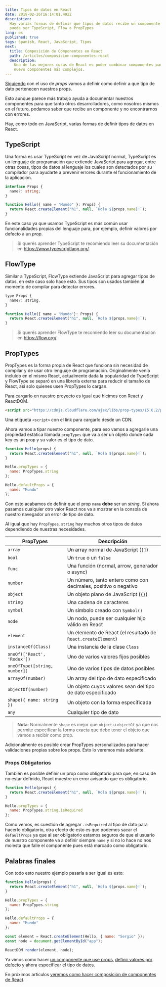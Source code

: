 ```yaml
---
title: Tipos de datos en React
date: 2019-02-26T16:14:01.492Z
description:
  Hay varias formas de definir que tipos de datos recibe un componente en React,
  puede ser TypeScript, Flow o PropTypes
lang: es
published: true
tags: Spanish, React, JavaScript, Tipos
next:
  title: Composición de Componentes en React
  path: /articles/composicion-componentes-react
  description:
    Una de las mejores cosas de React es poder combinar componentes para crear
    nuevo componentes más complejos.
---
```


[Siguiendo](/articles/react-props-valores-predefinidos) con el uso de _props_
vamos a definir como definir a que tipo de dato pertenecen nuestros props.

Esto aunque parece más trabajo ayuda a documentar nuestros componentes para que
tanto otros desarrolladores, como nosotros mismos en el futuro, podamos saber
que recibe un componente y no encontrarnos con errores.

Hay, como todo en JavaScript, varias formas de definir tipos de datos en React.

## TypeScript

Una forma es usar TypeScript en vez de JavaScript normal, TypeScript es un
lenguaje de programación que extiende JavaScript para agregar, entre otras
cosas, tipos de datos al lenguaje los cuales son detectados por su compilador
para ayudarte a prevenir errores durante el funcionamiento de la aplicación.

```typescript
interface Props {
  name?: string;
}

function Hello({ name = "Mundo" }: Props) {
  return React.createElement("h1", null, `Hola ${props.name}!`);
}
```

En este caso ya que usamos TypeScript es más común usar funcionalidades propias
del lenguaje para, por ejemplo, definir valores por defecto a un _prop_.

> Si querés aprender TypeScript te recomiendo leer su documentación en
> https://www.typescriptlang.org/.

## FlowType

Similar a TypeScript, FlowType extiende JavaScript para agregar tipos de datos,
en este caso solo hace esto. Sus tipos son usados también al momento de compilar
para detectar errores.

```js
type Props {
  name?: string,
}

function Hello({ name = "Mundo"}: Props) {
  return React.createElement("h1", null, `Hola ${props.name}!`);
}
```

> Si querés aprender FlowType te recomiendo leer su documentación en
> https://flow.org/.

## PropTypes

PropTypes es la forma propia de React que funciona sin necesidad de compilar y
de usar otro lenguaje de programación. Originalmente venía incluído en el mismo
React, actualmente dada la popularidad de TypeScript y FlowType se separó en una
librería externa para reducir el tamaño de React, así solo quienes usen
PropTypes lo cargan.

Para cargarlo en nuestro proyecto es igual que hicimos con React y ReactDOM.

```html
<script src="https://cdnjs.cloudflare.com/ajax/libs/prop-types/15.6.2/prop-types.min.js"></script>
```

Una etiqueta `<script>` con el link para cargarlo desde un CDN.

Ahora vamos a tipar nuestro componente, para eso vamos a agregarle una propiedad
estática llamada `propTypes` que va a ser un objeto donde cada key es un prop y
su valor es el tipo de dato.

```js
function Hello(props) {
  return React.createElement("h1", null, `Hola ${props.name}!`);
}

Hello.propTypes = {
  name: PropTypes.string
};

Hello.defaultProps = {
  name: "Mundo"
};
```

Con esto acabamos de definir que el prop `name` **debe** ser un _string_. Si
ahora pasamos cualquier otro valor React nos va a mostrar en la consola de
nuestro navegador un error de tipo de dato.

Al igual que hay `PropTypes.string` hay muchos otros tipos de datos dependiendo
de nuestras necesidades.

| PropTypes                     | Descripción                                                     |
| ----------------------------- | --------------------------------------------------------------- |
| `array`                       | Un array normal de JavaScript (`[]`)                            |
| `bool`                        | Un `true` o un `false`                                          |
| `func`                        | Una función (normal, arrow, generador o async)                  |
| `number`                      | Un número, tanto entero como con decimales, positivo o negativo |
| `object`                      | Un objeto plano de JavaScript (`{}`)                            |
| `string`                      | Una cadena de caracteres                                        |
| `symbol`                      | Un símbolo creado con `Symbol()`                                |
| `node`                        | Un nodo, puede ser cualquier hijo válido en React               |
| `element`                     | Un elemento de React (el resultado de `React.createElement`)    |
| `instanceOf(Class)`           | Una instancia de la clase `Class`                               |
| `oneOf(['React', 'Redux'])`   | Uno de varios valores fijos posibles                            |
| `oneOfType([string, number])` | Uno de varios tipos de datos posibles                           |
| `arrayOf(number)`             | Un array del tipo de dato especificado                          |
| `objectOf(number)`            | Un objeto cuyos valores sean del tipo de dato especificado      |
| `shape({ name: string })`     | Un objeto con la forma específicada                             |
| `any`                         | Cualquier tipo de dato                                          |

> **Nota**: Normalmente `shape` es mejor que `object` u `objectOf` ya que nos
> permite especificar la forma exacta que debe tener el objeto que vamos a
> recibir como prop.

Adicionalmente es posible crear PropTypes personalizados para hacer validaciones
propias sobre los props. Esto lo veremos más adelante.

### Props Obligatorios

También es posible definir un prop como obligatorio para que, en caso de no
estar definido, React muestre un error avisando que es obligatorio.

```js
function Hello(props) {
  return React.createElement("h1", null, `Hola ${props.name}!`);
}

Hello.propTypes = {
  name: PropTypes.string.isRequired
};
```

Como vemos, es cuestión de agregar `.isRequired` al tipo de dato para hacerlo
obligatorio, otra efecto de esto es que podemos sacar el `defaultProps` ya que
al ser obligatorio estamos seguros de que el usuario de nuestro componente va a
definir siempre `name` y si no lo hace no nos molesta que falle el componente
pues está marcado como obligatorio.

## Palabras finales

Con todo esto nuestro ejemplo pasaría a ser igual es esto:

```js
function Hello(props) {
  return React.createElement("h1", null, `Hola ${props.name}!`);
}

Hello.propTypes = {
  name: PropTypes.string
};

Hello.defaultProps = {
  name: "Mundo"
};

const element = React.createElement(Hello, { name: "Sergio" });
const node = document.getElementById("app");

ReactDOM.render(element, node);
```

Ya vimos como hacer
[un componente que use props](/articles/componentes-react-personalizables-props.mdx),
[definir valores por defecto](/articles/react-props-valores-predefinidos) y
ahora especificar el tipo de datos.

En próximos artículos
[veremos como hacer composición de componentes de React](/articles/composicion-components-react).
